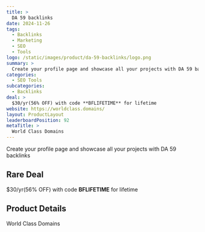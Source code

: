 ```yaml
---
title: >
  DA 59 backlinks
date: 2024-11-26
tags:
  - Backlinks
  - Marketing
  - SEO
  - Tools
logo: /static/images/product/da-59-backlinks/logo.png
summary: >
  Create your profile page and showcase all your projects with DA 59 backlinks
categories:
  - SEO Tools
subcategories:
  - Backlinks
deal: >
  $30/yr(56% OFF) with code **BFLIFETIME** for lifetime
website: https://worldclass.domains/
layout: ProductLayout
leaderboardPosition: 92
metaTitle: >
  World Class Domains
---
```

Create your profile page and showcase all your projects with DA 59 backlinks

## Rare Deal

$30/yr(56% OFF) with code **BFLIFETIME** for lifetime

## Product Details

World Class Domains


